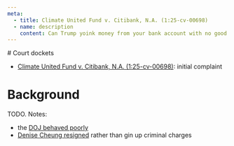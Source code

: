 ```yaml
---
meta:
  - title: Climate United Fund v. Citibank, N.A. (1:25-cv-00698)
  - name: description
    content: Can Trump yoink money from your bank account with no good reason?
---
```




<Frame frontmatter={frontmatter}>
# Court dockets

- [Climate United Fund v. Citibank, N.A. (1:25-cv-00698)](https://www.courtlistener.com/docket/69718818/climate-united-fund-v-citibank-na/): initial complaint

# Background

TODO. Notes:

- the [DOJ behaved poorly](https://bsky.app/profile/kathryntewson.bsky.social/post/3lk745f6ma22a)
- [Denise Cheung resigned](https://www.politico.com/news/2025/02/18/denise-cheung-us-attorneys-office-washington-020363) rather than gin up criminal charges

</Frame>
